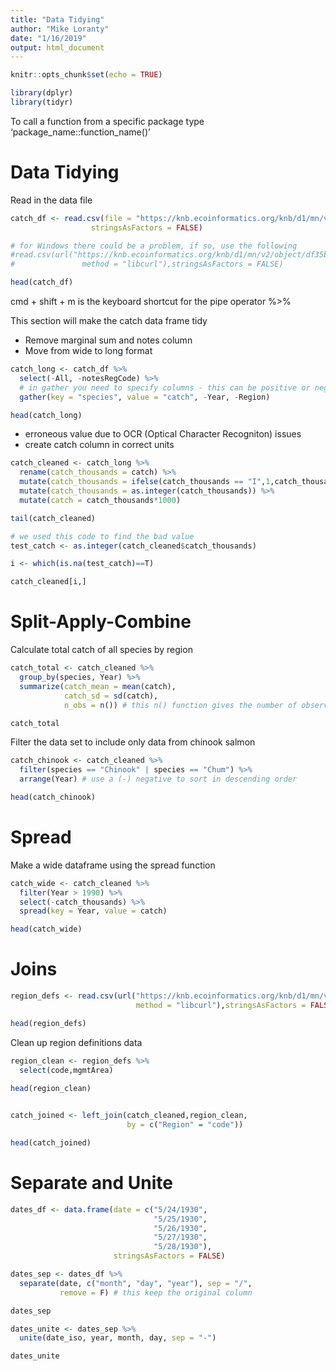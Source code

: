 ```yaml
---
title: "Data Tidying"
author: "Mike Loranty"
date: "1/16/2019"
output: html_document
---
```


```r
knitr::opts_chunk$set(echo = TRUE)
```

```r
library(dplyr)
library(tidyr)
```

To call a function from a specific package type 'package_name::function_name()'

# Data Tidying

Read in the data file

```r
catch_df <- read.csv(file = "https://knb.ecoinformatics.org/knb/d1/mn/v2/object/df35b.302.1",
                  stringsAsFactors = FALSE)

# for Windows there could be a problem, if so, use the following
#read.csv(url("https://knb.ecoinformatics.org/knb/d1/mn/v2/object/df35b.302.1", 
#               method = "libcurl"),stringsAsFactors = FALSE)

head(catch_df)
```

cmd + shift + m is the keyboard shortcut for the pipe operator %>%

This section will make the catch data frame tidy

*  Remove marginal sum and notes column 
*  Move from wide to long format 

```r
catch_long <- catch_df %>%
  select(-All, -notesRegCode) %>% 
  # in gather you need to specify columns - this can be positive or negative
  gather(key = "species", value = "catch", -Year, -Region)

head(catch_long)
```

* erroneous value due to OCR (Optical Character Recogniton) issues  
* create catch column in correct units

```r
catch_cleaned <- catch_long %>% 
  rename(catch_thousands = catch) %>% 
  mutate(catch_thousands = ifelse(catch_thousands == "I",1,catch_thousands)) %>% 
  mutate(catch_thousands = as.integer(catch_thousands)) %>% 
  mutate(catch = catch_thousands*1000)

tail(catch_cleaned)

```


```r
# we used this code to find the bad value 
test_catch <- as.integer(catch_cleaned$catch_thousands)

i <- which(is.na(test_catch)==T)

catch_cleaned[i,]
```

# Split-Apply-Combine

Calculate total catch of all species by region

```r
catch_total <- catch_cleaned %>% 
  group_by(species, Year) %>% 
  summarize(catch_mean = mean(catch),
            catch_sd = sd(catch),
            n_obs = n()) # this n() function gives the number of observations in each

catch_total

```

Filter the data set to include only data from chinook salmon

```r
catch_chinook <- catch_cleaned %>% 
  filter(species == "Chinook" | species == "Chum") %>% 
  arrange(Year) # use a (-) negative to sort in descending order 

head(catch_chinook)
```

# Spread

Make a wide dataframe using the spread function

```r
catch_wide <- catch_cleaned %>% 
  filter(Year > 1990) %>% 
  select(-catch_thousands) %>% 
  spread(key = Year, value = catch)

head(catch_wide)
```


# Joins


```r
region_defs <- read.csv(url("https://knb.ecoinformatics.org/knb/d1/mn/v2/object/df35b.303.1",
                            method = "libcurl"),stringsAsFactors = FALSE)

head(region_defs)
```

Clean up region definitions data
```r
region_clean <- region_defs %>% 
  select(code,mgmtArea) 

head(region_clean)
  
```

```r

catch_joined <- left_join(catch_cleaned,region_clean,
                          by = c("Region" = "code"))

head(catch_joined)
```

# Separate and Unite

```r
dates_df <- data.frame(date = c("5/24/1930",
                                "5/25/1930",
                                "5/26/1930",
                                "5/27/1930",
                                "5/28/1930"),
                       stringsAsFactors = FALSE)

dates_sep <- dates_df %>% 
  separate(date, c("month", "day", "year"), sep = "/",
           remove = F) # this keep the original column

dates_sep
```


```r
dates_unite <- dates_sep %>% 
  unite(date_iso, year, month, day, sep = "-")

dates_unite
```


